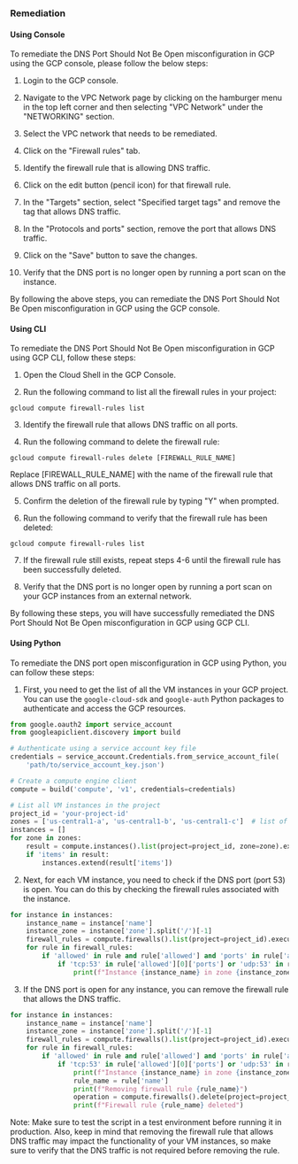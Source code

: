 ### Remediation

#### Using Console

To remediate the DNS Port Should Not Be Open misconfiguration in GCP using the GCP console, please follow the below steps:

1. Login to the GCP console.

2. Navigate to the VPC Network page by clicking on the hamburger menu in the top left corner and then selecting "VPC Network" under the "NETWORKING" section.

3. Select the VPC network that needs to be remediated.

4. Click on the "Firewall rules" tab.

5. Identify the firewall rule that is allowing DNS traffic.

6. Click on the edit button (pencil icon) for that firewall rule.

7. In the "Targets" section, select "Specified target tags" and remove the tag that allows DNS traffic.

8. In the "Protocols and ports" section, remove the port that allows DNS traffic.

9. Click on the "Save" button to save the changes.

10. Verify that the DNS port is no longer open by running a port scan on the instance.

By following the above steps, you can remediate the DNS Port Should Not Be Open misconfiguration in GCP using the GCP console.

#### Using CLI

To remediate the DNS Port Should Not Be Open misconfiguration in GCP using GCP CLI, follow these steps:

1. Open the Cloud Shell in the GCP Console.

2. Run the following command to list all the firewall rules in your project:

```
gcloud compute firewall-rules list
```

3. Identify the firewall rule that allows DNS traffic on all ports.

4. Run the following command to delete the firewall rule:

```
gcloud compute firewall-rules delete [FIREWALL_RULE_NAME]
```

Replace [FIREWALL_RULE_NAME] with the name of the firewall rule that allows DNS traffic on all ports.

5. Confirm the deletion of the firewall rule by typing "Y" when prompted.

6. Run the following command to verify that the firewall rule has been deleted:

```
gcloud compute firewall-rules list
```

7. If the firewall rule still exists, repeat steps 4-6 until the firewall rule has been successfully deleted.

8. Verify that the DNS port is no longer open by running a port scan on your GCP instances from an external network.

By following these steps, you will have successfully remediated the DNS Port Should Not Be Open misconfiguration in GCP using GCP CLI.

#### Using Python

To remediate the DNS port open misconfiguration in GCP using Python, you can follow these steps:

1. First, you need to get the list of all the VM instances in your GCP project. You can use the `google-cloud-sdk` and `google-auth` Python packages to authenticate and access the GCP resources.

```python
from google.oauth2 import service_account
from googleapiclient.discovery import build

# Authenticate using a service account key file
credentials = service_account.Credentials.from_service_account_file(
    'path/to/service_account_key.json')

# Create a compute engine client
compute = build('compute', 'v1', credentials=credentials)

# List all VM instances in the project
project_id = 'your-project-id'
zones = ['us-central1-a', 'us-central1-b', 'us-central1-c']  # list of zones to check
instances = []
for zone in zones:
    result = compute.instances().list(project=project_id, zone=zone).execute()
    if 'items' in result:
        instances.extend(result['items'])
```

2. Next, for each VM instance, you need to check if the DNS port (port 53) is open. You can do this by checking the firewall rules associated with the instance.

```python
for instance in instances:
    instance_name = instance['name']
    instance_zone = instance['zone'].split('/')[-1]
    firewall_rules = compute.firewalls().list(project=project_id).execute()['items']
    for rule in firewall_rules:
        if 'allowed' in rule and rule['allowed'] and 'ports' in rule['allowed'][0]:
            if 'tcp:53' in rule['allowed'][0]['ports'] or 'udp:53' in rule['allowed'][0]['ports']:
                print(f"Instance {instance_name} in zone {instance_zone} has DNS port open")
```

3. If the DNS port is open for any instance, you can remove the firewall rule that allows the DNS traffic.

```python
for instance in instances:
    instance_name = instance['name']
    instance_zone = instance['zone'].split('/')[-1]
    firewall_rules = compute.firewalls().list(project=project_id).execute()['items']
    for rule in firewall_rules:
        if 'allowed' in rule and rule['allowed'] and 'ports' in rule['allowed'][0]:
            if 'tcp:53' in rule['allowed'][0]['ports'] or 'udp:53' in rule['allowed'][0]['ports']:
                print(f"Instance {instance_name} in zone {instance_zone} has DNS port open")
                rule_name = rule['name']
                print(f"Removing firewall rule {rule_name}")
                operation = compute.firewalls().delete(project=project_id, firewall=rule_name).execute()
                print(f"Firewall rule {rule_name} deleted")
```

Note: Make sure to test the script in a test environment before running it in production. Also, keep in mind that removing the firewall rule that allows DNS traffic may impact the functionality of your VM instances, so make sure to verify that the DNS traffic is not required before removing the rule.

